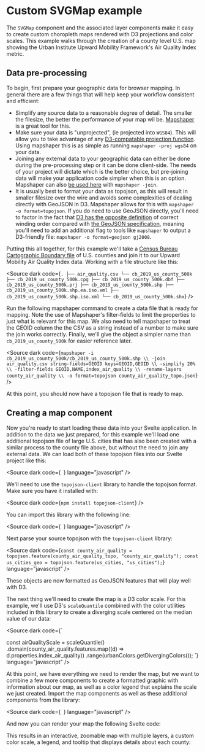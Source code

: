 
<Meta title="Examples/CustomSVGMap" />

# Custom SVGMap example

The `SVGMap` component and the associated layer components make it easy to create custom choropleth maps rendered with D3 projections and color scales. This example walks through the creation of a county level U.S. map showing the Urban Institute Upward Mobility Framework's Air Quality Index metric.

<Story of={stories.Primary} />

## Data pre-processing

To begin, first prepare your geographic data for browser mapping. In general there are a few things that will help keep your workflow consistent and efficient:

- Simplify any source data to a reasonable degree of detail. The smaller the filesize, the better the performance of your map wil be. [Mapshaper](https://mapshaper.org/) is a great tool for this.
- Make sure your data is "unprojected", (ie projected into `WGS84`). This will allow you to take advantage of any [D3-compatable projection function](https://d3js.org/d3-geo/projection). Using mapshaper this is as simple as running `mapshaper -proj wgs84` on your data.
- Joining any external data to your geographic data can either be done during the pre-processing step or it can be done client-side. The needs of your project will dictate which is the better choice, but pre-joining data will make your application code simpler when this is an option. Mapshaper can also [be used here](https://github.com/mbloch/mapshaper/wiki/Command-Reference#-join) with `mapshaper -join`.
- It is usually best to format your data as topojson, as this will result in smaller filesize over the wire and avoids some complexities of dealing directly with GeoJSON in D3. Mapshaper allows for this with `mapshaper -o format=topojson`. If you do need to use GeoJSON directly, you'll need to factor in the fact that [D3 has the opposite definition](https://observablehq.com/@d3/winding-order?collection=@d3/d3-geo) of correct winding order compared with [the GeoJSON specification](https://macwright.com/2015/03/23/geojson-second-bite#winding), meaning you'll need to add an additional flag to tools like `mapshaper` to output a D3-friendly file: `mapshaper -o format=geojson gj2008`.

Putting this all together, for this example we'll take a [Census Bureau Cartographic Boundary file](https://www.census.gov/geographies/mapping-files/time-series/geo/cartographic-boundary.html) of U.S. counties and join it to our Upward Mobility Air Quality Index data. Working with a file structure like this:

<Source
  dark
  code={`
.
├── air_quality.csv
└── cb_2019_us_county_500k
    ├── cb_2019_us_county_500k.cpg
    ├── cb_2019_us_county_500k.dbf
    ├── cb_2019_us_county_500k.prj
    ├── cb_2019_us_county_500k.shp
    ├── cb_2019_us_county_500k.shp.ea.iso.xml
    ├── cb_2019_us_county_500k.shp.iso.xml
    └── cb_2019_us_county_500k.shx
`}
/>

Run the following mapshaper command to create a data file that is ready for mapping. Note the use of Mapshaper's filter-fields to limit the properties to just what is relevant for this map. We also need to tell mapshaper to treat the GEOID column the the CSV as a string instead of a number to make sure the join works correctly. Finally, we'll give the object a simpler name than `cb_2019_us_county_500k` for easier reference later.

<Source
  dark
  code={`
mapshaper -i cb_2019_us_county_500k/cb_2019_us_county_500k.shp \\
  -join air_quality.csv string-fields=GEOID keys=GEOID,GEOID \\
  -simplify 20% \\
  -filter-fields GEOID,NAME,index_air_quality \\
  -rename-layers county_air_quality \\
  -o format=topojson county_air_quality_topo.json
`}
/>

At this point, you should now have a topojson file that is ready to map.

## Creating a map component

Now you're ready to start loading these data into your Svelte application. In addition to the data we just prepared, for this example we'll load one additional topojson file of large U.S. cities that has also been created with a similar process to the county file above, but without the need to join any external data. We can load both of these topojson files into our Svelte project like this:

<Source
  dark
  code={`
`}
  language="javascript"
/>

We'll need to use the `topojson-client` library to handle the topojson format. Make sure you have it installed with:

<Source
  dark
  code={`
npm install topojson-client
`}
/>

You can import this library with the following line:

<Source
  dark
  code={`
`}
  language="javascript"
/>

Next parse your source topojson with the `topojson-client` library:

<Source
  dark
  code={`
const county_air_quality = topojson.feature(county_air_quality_topo, "county_air_quality");
const us_cities_geo = topojson.feature(us_cities, "us_cities");
`}
  language="javascript"
/>

These objects are now formatted as GeoJSON features that will play well with D3.

The next thing we'll need to create the map is a D3 color scale. For this example, we'll use D3's `scaleQuantile` combined with the color utilities included in this library to create a diverging scale centered on the median value of our data:

<Source dark code={`

const airQualityScale = scaleQuantile()
.domain(county_air_quality.features.map((d) => d.properties.index_air_quality))
.range(urbanColors.getDivergingColors());
`} language="javascript" />

At this point, we have everything we need to render the map, but we want to combine a few more components to create a formatted graphic with information about our map, as well as a color legend that explains the scale we just created. Import the map components as well as these additional components from the library:

<Source
  dark
  code={`
`}
  language="javascript"
/>

And now you can render your map the following Svelte code:

<Source of={stories.Primary} dark language="svelte" />

This results in an interactive, zoomable map with multiple layers, a custom color scale, a legend, and tooltip that displays details about each county:

<Story of={stories.Primary} />
